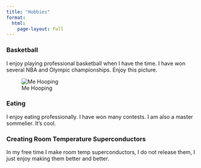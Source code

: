 ```yaml
---
title: "Hobbies"
format:
  html:
    page-layout: full
---
```




### Basketball

I enjoy playing professional basketball when I have the time. I have won several NBA and Olympic championships. Enjoy this picture. 


![Me Hooping](basketball.jpg)


### Eating

I enjoy eating professionally. I have won many contests. I am also a master sommelier. It's cool.


### Creating Room Temperature Superconductors

In my free time I make room temp superconductors, I do not release them, I just enjoy making them better and better. 
